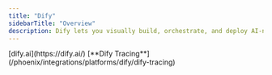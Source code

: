 ```yaml
---
title: "Dify"
sidebarTitle: "Overview"
description: Dify lets you visually build, orchestrate, and deploy AI-native apps using LLMs, with low-code workflows and agent frameworks for fast deployment.
---
```


<Card title="Website" href="https://dify.ai/" icon="globe" horizontal>
  [dify.ai](https://dify.ai/)
</Card>

<Columns cols={2}>
  <Card img="https://storage.googleapis.com/arize-phoenix-assets/assets/images/phoenix-docs-images/e30418d8-image.jpeg">
    [**Dify Tracing**](/phoenix/integrations/platforms/dify/dify-tracing)
  </Card>
</Columns>


